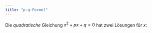 ```yaml
---
title: "p-q-Formel"
---
```


Die *quadratische* Gleichung $x^2 + px + q = 0$ hat zwei Lösungen für $x$:

\begin{equation}
x_{1,2} = -\frac{p}{2} \pm \sqrt{\left(\frac{p}{2}\right)^2 - q} (\#eq:pq)
\end{equation}
